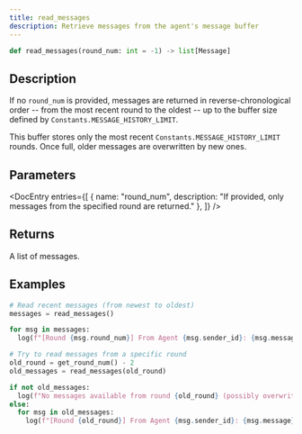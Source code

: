 ```yaml
---
title: read_messages 
description: Retrieve messages from the agent's message buffer 
---
```


```py
def read_messages(round_num: int = -1) -> list[Message]
```

## Description

If no `round_num` is provided, messages are returned in reverse-chronological order --
from the most recent round to the oldest -- up to the buffer size defined by
`Constants.MESSAGE_HISTORY_LIMIT`.

This buffer stores only the most recent `Constants.MESSAGE_HISTORY_LIMIT` rounds. Once full,
older messages are overwritten by new ones.

## Parameters

<DocEntry 
  entries={[
    {
      name: "round_num",
      description: "If provided, only messages from the specified round are returned."
    },
  ]} 
/>

## Returns

A list of messages.

## Examples

```py
# Read recent messages (from newest to oldest)
messages = read_messages()

for msg in messages:
  log(f"[Round {msg.round_num}] From Agent {msg.sender_id}: {msg.message}")
```

```py
# Try to read messages from a specific round
old_round = get_round_num() - 2
old_messages = read_messages(old_round)

if not old_messages:
  log(f"No messages available from round {old_round} (possibly overwritten).")
else:
  for msg in old_messages:
    log(f"[Round {old_round}] From Agent {msg.sender_id}: {msg.message}")
```
